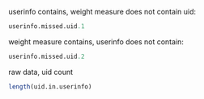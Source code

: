 
userinfo contains, weight measure does not contain uid:
```r
userinfo.missed.uid.1
```

weight measure contains, userinfo does not contain:

```r
userinfo.missed.uid.2
```

raw data, uid count
```r
length(uid.in.userinfo)
```














